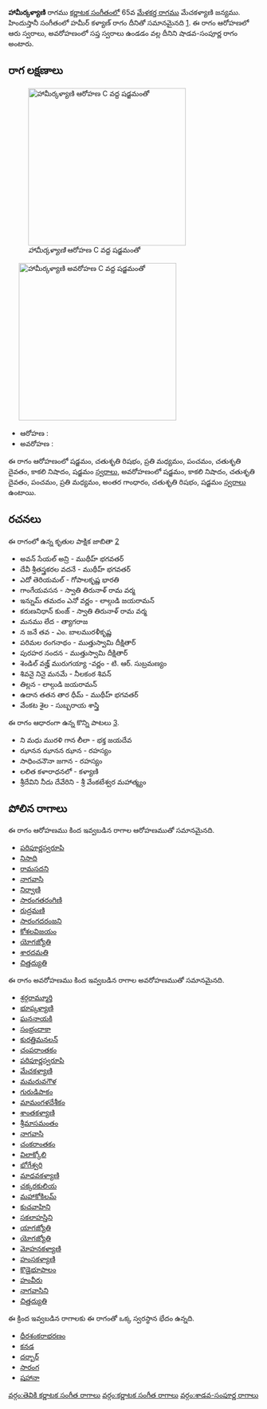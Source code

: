 {{Infobox ragam
	| name          	=  హామీర్కళ్యాణి
	| synonym	    	= 
	| mela          	= 
	| chakra        	= 
	| janaka        	= 
	| type          	= శాడవ-సంపూర్ణ
	| arohanam      	= {{svaraC|S|R2|M2|P|D2|N3|S'}} 
	| avarohanam    	= {{svaraC|S'|N3|D2|P|M2|G3|R2|S}}
	| jeeva         	=
	| chhaya        	=
	| nyasa         	=
	| vishesha      	= 
	| equivalent  		= హమీర్ కళ్యాణ్
}}
{{కర్ణాటక సంగీత రాగాలు}}
''' హామీర్కళ్యాణి''' రాగము [[కర్ణాటక సంగీతం]]లో 65వ [[మేళకర్త రాగము]] మేచకళ్యాణి జన్యము.  హిందుస్తానీ సంగీతంలో హమీర్ కళ్యాణ్ రాగం దీనితో సమానమైనది [https://karnatik.com/hcragatable.shtml]. ఈ రాగం ఆరోహణలో ఆరు స్వరాలు, అవరోహణంలో సప్త స్వరాలు ఉండడం వల్ల దీనిని షాడవ-సంపూర్ణ రాగం అంటారు.


==రాగ లక్షణాలు==
[[Image:hamirkalyani_ar_kb2wiki.png|thumb|right|316px|'' హామీర్కళ్యాణి'' ఆరోహణ C వద్ద షడ్జమంతో]]
	[[Image:hamirkalyani_av_kb2wiki.png|thumb|right|316px|'' హామీర్కళ్యాణి'' అవరోహణ C వద్ద షడ్జమంతో]]

* ఆరోహణ : {{svaraC|S|R2|M2|P|D2|N3|S'}} 
* అవరోహణ : {{svaraC|S'|N3|D2|P|M2|G3|R2|S}}

ఈ రాగం ఆరోహణంలో షడ్జమం, చతుశృతి రిషభం, ప్రతి మధ్యమం, పంచమం, చతుశృతి దైవతం, కాకలి  నిషాదం, షడ్జమం [[స్వరాలు]], అవరోహణంలో షడ్జమం, కాకలి  నిషాదం, చతుశృతి దైవతం, పంచమం, ప్రతి మధ్యమం, అంతర గాంధారం, చతుశృతి రిషభం, షడ్జమం [[స్వరాలు]] ఉంటాయి.

==రచనలు==
ఈ రాగంలో ఉన్న కృతుల పాక్షిక జాబితా [https://github.com/ssrihari/ragavardhini/blob/master/ragas/kritis.psv]
* అవన్ సేయల్ అన్రి - ముథీహ్ భగవతర్
* దేవీ శ్రీతస్త్రకరల వదనే - ముథీహ్ భగవతర్
* ఎదో  తెరియమల్ - గోపాలకృష్ణ భారతి
* గాంగేయవసన - స్వాతి తిరునాళ్ రామ వర్మ
* ఇన్నుమ్ తమదం ఎనో వర్ణం - లాల్గుడి జయరామన్
* కరుణనిధాన్ కుంజ్ - స్వాతి తిరునాళ్ రామ వర్మ
* మనము లేద - త్యాగరాజ
* న జనే తవ - ఎం. బాలమురళీకృష్ణ
* పరిమల రంగనాథం - ముత్తుస్వామి దీక్షితార్
* పురహర నందన - ముత్తుస్వామి దీక్షితార్
* శెండిల్  వజ్హ్ మురుగయ్యా -వర్ణం - టి. ఆర్. సుబ్రమణ్యం
* శివనై నినై మనమే - నీలకంఠ  శివన్
* తిల్లన - లాల్గుడి జయరామన్
* ఉదాన తతన తార ధీమ్ - ముథీహ్ భగవతర్
* వేంకట శైల - సుబ్బరాయ శాస్త్రి

ఈ రాగం ఆధారంగా ఉన్న కొన్ని పాటలు [http://rksanka.tripod.com/music/rslist.html].
* ని మధు మురళి గాన లీలా - భక్త జయదేవ
* ఝానన ఝానన ఝాన - రహస్యం
* సాధించనౌనా జగాన - రహస్యం
* లలిత కళారాధనలో - కళ్యాణి
* శ్రీదేవిని నీదు దేవేరిని - శ్రీ వేంకటేశ్వర మహాత్మ్యం




==పోలిన రాగాలు==
ఈ రాగం ఆరోహణము కింద ఇవ్వబడిన రాగాల ఆరోహణముతో సమానమైనది.
* [[పరిపూర్ణస్వరూపి]]
* [[నిసాది]]
* [[రామసదని]]
* [[నాగవాసి]]
* [[నిర్వాణి]]
* [[సారంగతరంగిణి]]
* [[రుద్రమణి]]
* [[సారంగదరంజని]]
* [[కోశలవిజయం]]
* [[యోగజ్యోతి]]
* [[శారదమతి]]
* [[చిత్తద్యుతి]]

ఈ రాగం అవరోహణము కింద ఇవ్వబడిన రాగాల అవరోహణముతో సమానమైనది.
* [[శ్రర్గరామ్మూర్తి]]
* [[భూప్కళ్యాణి]]
* [[ఘననాయకి]]
* [[సంభ్రందాకా]]
* [[కురత్తిమనలన్]]
* [[చంపరాంతకం]]
* [[పరిపూర్ణస్వరూపి]]
* [[మేచకళ్యాణి]]
* [[మమరువగౌళ]]
* [[గురుడిపాకం]]
* [[మామంగళదేశీకం]]
* [[శాంతకళ్యాణి]]
* [[శ్రీమాసమంతం]]
* [[నాగవాసి]]
* [[చంకరాంతకం]]
* [[విలాక్కోలి]]
* [[భోగేశ్వరి]]
* [[మాధవకళ్యాణి]]
* [[ చక్కరకులియ]]
* [[మహాకోకిలమ్]]
* [[కుచవాహిని]]
* [[సకలాహస్తిని]]
* [[యాగజ్యోతి]]
* [[యోగజ్యోతి]]
* [[ మోహనకళ్యాణి]]
* [[హంసకళ్యాణి]]
* [[కొడైభూపాలం]]
* [[హంవీరు]]
* [[నాగవాసిని]]
* [[చిత్తద్యుతి]]

ఈ క్రింద ఇవ్వబడిన రాగాలకు ఈ రాగంతో ఒక్క స్వరస్థాన భేదం ఉన్నది.
* [[ధీరశంకరాభరణం]]
* [[కనడ]]
* [[దర్బార్]]
* [[సారంగ]]
* [[షహానా]]



[[వర్గం:తెవికి కర్ణాటక సంగీత రాగాలు]]
[[వర్గం:కర్ణాటక సంగీత రాగాలు]]
[[వర్గం:శాడవ-సంపూర్ణ రాగాలు]]